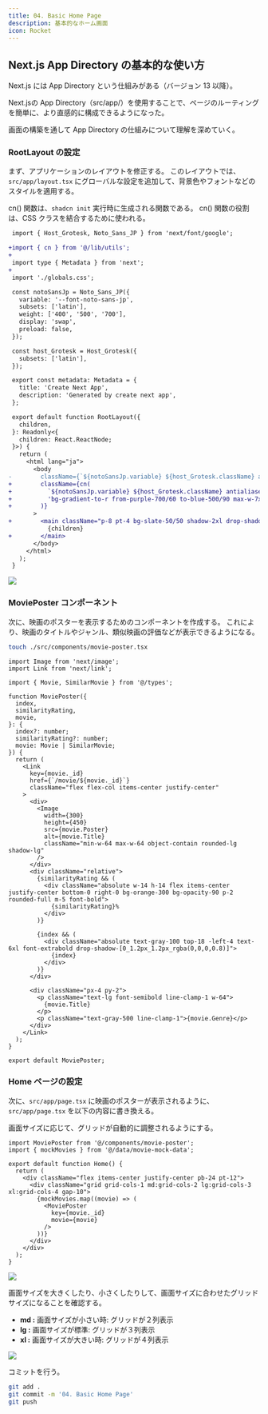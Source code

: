 ```yaml
---
title: 04. Basic Home Page
description: 基本的なホーム画面
icon: Rocket
---
```


## Next.js App Directory の基本的な使い方

Next.js には App Directory という仕組みがある（バージョン 13 以降）。

Next.jsの App Directory（src/app/）を使用することで、ページのルーティングを簡単に、より直感的に構成できるようになった。

画面の構築を通して App Directory の仕組みについて理解を深めていく。

### RootLayout の設定

まず、アプリケーションのレイアウトを修正する。
このレイアウトでは、`src/app/layout.tsx` にグローバルな設定を追加して、背景色やフォントなどのスタイルを適用する。

cn() 関数は、`shadcn init` 実行時に生成される関数である。
cn() 関数の役割は、CSS クラスを結合するために使われる。

```diff title="src/app/layout.tsx"
 import { Host_Grotesk, Noto_Sans_JP } from 'next/font/google';

+import { cn } from '@/lib/utils';
+
 import type { Metadata } from 'next';
+
 import './globals.css';

 const notoSansJp = Noto_Sans_JP({
   variable: '--font-noto-sans-jp',
   subsets: ['latin'],
   weight: ['400', '500', '700'],
   display: 'swap',
   preload: false,
 });

 const host_Grotesk = Host_Grotesk({
   subsets: ['latin'],
 });

 export const metadata: Metadata = {
   title: 'Create Next App',
   description: 'Generated by create next app',
 };

 export default function RootLayout({
   children,
 }: Readonly<{
   children: React.ReactNode;
 }>) {
   return (
     <html lang="ja">
       <body
-        className={`${notoSansJp.variable} ${host_Grotesk.className} antialiased font-noto-sans-jp`}
+        className={cn(
+          `${notoSansJp.variable} ${host_Grotesk.className} antialiased font-noto-sans-jp`,
+          'bg-gradient-to-r from-purple-700/60 to-blue-500/90 max-w-7xl mx-auto',
+        )}
       >
+        <main className="p-8 pt-4 bg-slate-50/50 shadow-2xl drop-shadow-2xl">
           {children}
+        </main>
       </body>
     </html>
   );
 }
```

![](/hands-on/02-movie-recommendations-app/04_basic_home_page/modified_root_layout_backgrounds.png)

### MoviePoster コンポーネント

次に、映画のポスターを表示するためのコンポーネントを作成する。
これにより、映画のタイトルやジャンル、類似映画の評価などが表示できるようになる。

```bash title="Terminal"
touch ./src/components/movie-poster.tsx
```

```tsx title="src/components/movie-poster.tsx"
import Image from 'next/image';
import Link from 'next/link';

import { Movie, SimilarMovie } from '@/types';

function MoviePoster({
  index,
  similarityRating,
  movie,
}: {
  index?: number;
  similarityRating?: number;
  movie: Movie | SimilarMovie;
}) {
  return (
    <Link
      key={movie._id}
      href={`/movie/${movie._id}`}
      className="flex flex-col items-center justify-center"
    >
      <div>
        <Image
          width={300}
          height={450}
          src={movie.Poster}
          alt={movie.Title}
          className="min-w-64 max-w-64 object-contain rounded-lg shadow-lg"
        />
      </div>
      <div className="relative">
        {similarityRating && (
          <div className="absolute w-14 h-14 flex items-center justify-center bottom-0 right-0 bg-orange-300 bg-opacity-90 p-2 rounded-full m-5 font-bold">
            {similarityRating}%
          </div>
        )}

        {index && (
          <div className="absolute text-gray-100 top-18 -left-4 text-6xl font-extrabold drop-shadow-[0_1.2px_1.2px_rgba(0,0,0,0.8)]">
            {index}
          </div>
        )}
      </div>

      <div className="px-4 py-2">
        <p className="text-lg font-semibold line-clamp-1 w-64">
          {movie.Title}
        </p>
        <p className="text-gray-500 line-clamp-1">{movie.Genre}</p>
      </div>
    </Link>
  );
}

export default MoviePoster;
```

### Home ページの設定

次に、`src/app/page.tsx` に映画のポスターが表示されるように、
`src/app/page.tsx` を以下の内容に書き換える。

画面サイズに応じて、グリッドが自動的に調整されるようにする。

```tsx title="src/app/page.tsx"
import MoviePoster from '@/components/movie-poster';
import { mockMovies } from '@/data/movie-mock-data';

export default function Home() {
  return (
    <div className="flex items-center justify-center pb-24 pt-12">
      <div className="grid grid-cols-1 md:grid-cols-2 lg:grid-cols-3 xl:grid-cols-4 gap-10">
        {mockMovies.map((movie) => (
          <MoviePoster
            key={movie._id}
            movie={movie}
          />
        ))}
      </div>
    </div>
  );
}
```

![](/hands-on/02-movie-recommendations-app/04_basic_home_page/modified_home_page.png)

画面サイズを大きくしたり、小さくしたりして、画面サイズに合わせたグリッドサイズになることを確認する。

- **md :** 画面サイズが小さい時: グリッドが２列表示
- **lg :** 画面サイズが標準: グリッドが３列表示
- **xl :** 画面サイズが大きい時: グリッドが４列表示

![](/hands-on/02-movie-recommendations-app/04_basic_home_page/xl_size_of_modified_home_page.png)

コミットを行う。

```bash title="Terminal"
git add .
git commit -m '04. Basic Home Page'
git push
```
